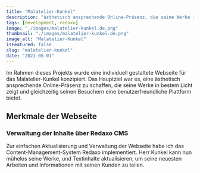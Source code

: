 ---
title: "Malatelier-Kunkel"
description: "ästhetisch ansprechende Online-Präsenz, die seine Werke in bestem Licht zeigt und gleichzeitig seinen Besuchern eine benutzerfreundliche Plattform bietet"
tags: [development, redaxo]
image: "./images/malatelier-kunkel.de.png"
thumbnail: "./images/malatelier-kunkel.de.png"
image_alt: "Malatelier-Kunkel"
isFeatured: false
slug: "malatelier-kunkel"
date: "2021-05-01"
---


Im Rahmen dieses Projekts wurde eine individuell gestaltete Webseite für das Malatelier-Kunkel konzipiert. Das Hauptziel war es, eine ästhetisch ansprechende Online-Präsenz zu schaffen, die seine Werke in bestem Licht zeigt und gleichzeitig seinen Besuchern eine benutzerfreundliche Plattform bietet.

<ProjectDetails
  client="Malatelier-Kunkel"
  handover="05/2021"
  services="HTML, SCSS, JavaScript, PHP, Redaxo, MySQL"
  website="https://malatelier-kunkel.de/"
/>

## Merkmale der Webseite

### Verwaltung der Inhalte über Redaxo CMS

Zur einfachen Aktualisierung und Verwaltung der Webseite habe ich das Content-Management-System Redaxo implementiert. Herr Kunkel kann nun mühelos seine Werke, und Textinhalte aktualisieren, um seine neuesten Arbeiten und Informationen mit seinen Kunden zu teilen.
